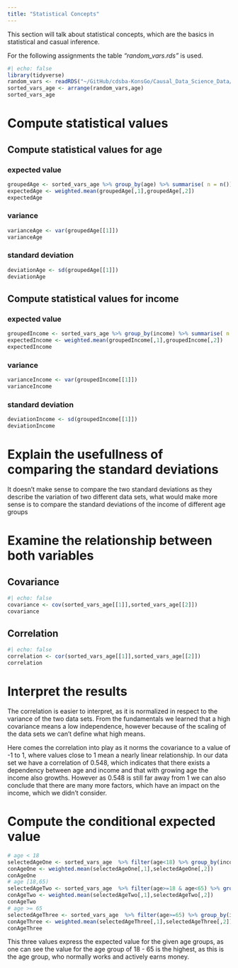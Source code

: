 ```yaml
---
title: "Statistical Concepts"
---
```


This section will talk about statistical concepts, which are the basics in statistical and casual inference.

For the following assignments the table *"random_vars.rds"* is used.
```r
#| echo: false
library(tidyverse)
random_vars <- readRDS("~/GitHub/cdsba-KonsGo/Causal_Data_Science_Data/random_vars.rds")
sorted_vars_age <- arrange(random_vars,age)
sorted_vars_age
```

# Compute statistical values
## Compute statistical values for age

### expected value

````r
groupedAge <- sorted_vars_age %>% group_by(age) %>% summarise( n = n())
expectedAge <- weighted.mean(groupedAge[,1],groupedAge[,2])
expectedAge
````

### variance
````r
varianceAge <- var(groupedAge[[1]])
varianceAge
````

### standard deviation
````r
deviationAge <- sd(groupedAge[[1]])
deviationAge
````

## Compute statistical values for income

### expected value

````r
groupedIncome <- sorted_vars_age %>% group_by(income) %>% summarise( n = n())
expectedIncome <- weighted.mean(groupedIncome[,1],groupedIncome[,2])
expectedIncome
````

### variance

````r
varianceIncome <- var(groupedIncome[[1]])
varianceIncome
````

### standard deviation
````r
deviationIncome <- sd(groupedIncome[[1]])
deviationIncome
````

# Explain the usefullness of comparing the standard deviations

It doesn't make sense to compare the two standard deviations as they describe
the variation of two different data sets, what would make more sense is to
compare the standard deviations of the income of different age groups
 
# Examine the relationship between both variables

## Covariance

````r
#| echo: false
covariance <- cov(sorted_vars_age[[1]],sorted_vars_age[[2]])
covariance
````

## Correlation

````r
#| echo: false
correlation <- cor(sorted_vars_age[[1]],sorted_vars_age[[2]])
correlation
````

# Interpret the results

The correlation is easier to interpret, as it is normalized in respect to the
variance of the two data sets.
From the fundamentals we learned that a high covariance means a low independence,
however because of the scaling of the data sets we can't define what high means.
 
Here comes the correlation into play as it norms the covariance to a value of
-1 to 1, where values close to 1 mean a nearly linear relationship.
In our data set we have a correlation of 0.548, which indicates that there exists
a dependency between age and income and that with growing age the income also growths.
However as 0.548 is still far away from 1 we can also conclude that there are many 
more factors, which have an impact on the income, which we didn't consider.

# Compute the conditional expected value

````r
# age < 18
selectedAgeOne <- sorted_vars_age  %>% filter(age<18) %>% group_by(income) %>% summarise( n = n())
conAgeOne <- weighted.mean(selectedAgeOne[,1],selectedAgeOne[,2])
conAgeOne
# age [18,65)
selectedAgeTwo <- sorted_vars_age  %>% filter(age>=18 & age<65) %>% group_by(income) %>% summarise( n = n())
conAgeTwo <- weighted.mean(selectedAgeTwo[,1],selectedAgeTwo[,2])
conAgeTwo
# age >= 65
selectedAgeThree <- sorted_vars_age  %>% filter(age>=65) %>% group_by(income) %>% summarise( n = n())
conAgeThree <- weighted.mean(selectedAgeThree[,1],selectedAgeThree[,2])
conAgeThree
````

This three values express the expected value for the given age groups, as one can see the value for the age group of 18 - 65 is the highest, as this is the age group, who normally works and actively earns money.
